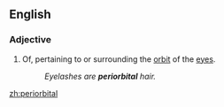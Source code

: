 ==English==

===Adjective===
{{en-adj|-}}

# Of, pertaining to or surrounding the [[orbit]] of the [[eye]]s.
#: ''Eyelashes are '''periorbital''' hair.''

[[zh:periorbital]]